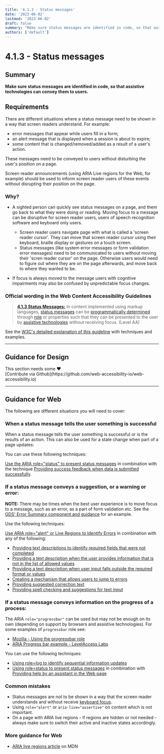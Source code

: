 ```yaml
---
title: '4.1.3 - Status messages'
date: '2023-06-02'
lastmod: '2023-06-02'
draft: false
summary: "Make sure status messages are identified in code, so that assistive technologies can convey them to users."
authors: ['default']
---
```


# 4.1.3 - Status messages

## Summary

**Make sure status messages are identified in code, so that assistive technologies can convey them to users.**

## Requirements

There are different situations where a status message need to be shown in a way that screen readers understand. For example:
* error messages that appear while users fill in a form;
* an alert message that is displayed when a session is about to expire;
* some content that is changed/removed/added as a result of a user's action.

These messages need to be conveyed to users without disturbing the user's position on a page.

Screen reader announcements (using ARIA Live regions for the Web, for example) should be used to inform screen reader users of these events without disrupting their position on the page.

### Why?

* A sighted person can quickly see status messages on a page, and them go back to what they were doing or reading. Moving focus to a message can be disruptive for screen reader users, users of speech recognition software and keyboard only users.
  * Screen reader users navigate page with what is called a 'screen reader cursor'. They can move that screen reader cursor using their keyboard, braille display or gestures on a touch screen.
  * Status messages (like system error messages or form validation error messages) need to be communicated to users without moving their 'scren reader cursor' on the page. Otherwise users would need to figure out where they are on the page afterwards, and move back to where they wanted to be.

* If focus is always moved to the message users with cognitive impairments may also be confused by unpredictable focus changes.

### Official wording in the Web Content Accessibility Guidelines

> [**4.1.3 Status Messages:**](https://www.w3.org/WAI/WCAG21/Understanding/status-messages.html) In content implemented using markup languages, [status messages](https://www.w3.org/WAI/WCAG21/Understanding/status-messages.html#dfn-status-message) can be [programmatically determined](https://www.w3.org/WAI/WCAG21/Understanding/status-messages.html#dfn-programmatically-determined) through [role](https://www.w3.org/WAI/WCAG21/Understanding/status-messages.html#dfn-role) or properties such that they can be presented to the user by [assistive technologies](https://www.w3.org/WAI/WCAG21/Understanding/status-messages.html#dfn-assistive-technology) without receiving focus. (Level AA)

See the [W3C's detailed explanation of this guideline](https://www.w3.org/WAI/WCAG21/Understanding/status-messages.html) with techniques and examples.

---

## Guidance for Design

<Callout type="warning">
This section needs some <span role="img" aria-label="love emoji">❤️</span><br/>[Contribute via Github](https://github.com/web-accessibility-io/web-accessibility.io)
</Callout>

---

## Guidance for Web

The following are different situations you will need to cover:

### When a status message tells the user something is successful

When a status message tells the user something is successful or is the results of an action. This can also be used for a state change when part of a page updates:

You can use these following techniques:

[Use the ARIA role="status" to present status messages](https://www.w3.org/WAI/WCAG21/Techniques/aria/ARIA22) in combination with the technique [Providing success feedback when data is submitted successfully](https://www.w3.org/WAI/WCAG21/Techniques/general/G199).

### If a status message conveys a suggestion, or a warning or error:

<strong>NOTE:</strong> There may be times when the best user experience is to move focus to a message, such as an error, as a part of form validation etc. See the [GDS' Error Summary component and guidance](https://design-system.service.gov.uk/components/error-summary/) for an example.

Use the following techniques:

[Use ARIA role="alert" or Live Regions to Identify Errors](https://www.w3.org/WAI/WCAG21/Techniques/aria/ARIA19) in combination with any of the following:

* [Providing text descriptions to identify required fields that were not completed](https://www.w3.org/WAI/WCAG21/Techniques/general/G83)
* [Providing a text description when the user provides information that is not in the list of allowed values](https://www.w3.org/WAI/WCAG21/Techniques/general/G84)
* [Providing a text description when user input falls outside the required format or values](https://www.w3.org/WAI/WCAG21/Techniques/general/G85)
* [Creating a mechanism that allows users to jump to errors](https://www.w3.org/WAI/WCAG21/Techniques/general/G139)
* [Providing suggested correction text](https://www.w3.org/WAI/WCAG21/Techniques/general/G177)
* [Providing spell checking and suggestions for text input](https://www.w3.org/WAI/WCAG21/Techniques/general/G194)

### If a status message conveys information on the progress of a process:

The ARIA <code>role="progressbar"</code> can be used but may not be enough on its own (depending on support by browsers and assistive technologies). For some examples of <code>progressbar</code> role see:

* [Mozilla - Using the progressbar role](https://developer.mozilla.org/en-US/docs/Web/Accessibility/ARIA/ARIA_Techniques/Using_the_progressbar_role)
* [ARIA Progress bar example - LevelAccess Labs](https://labs.levelaccess.com/index.php/ARIA_Progressbar)

You can use the following techniques:

* [Using role=log to identify sequential information updates](https://www.w3.org/WAI/WCAG21/Techniques/aria/ARIA23)
* [Using role=status to present status messages](https://www.w3.org/WAI/WCAG21/Techniques/aria/ARIA22) in combination with [Providing help by an assistant in the Web page](https://www.w3.org/WAI/WCAG21/Techniques/general/G193)

### Common mistakes

* Status messages are not to be shown in a way that the screen reader understands and without receive [keyboard focus](/playbook/definitions#keyboard-focus).
* Using <code>role="alert"</code> or <code>aria-live="assertive"</code> on content which is not important.
* On a page with ARIA live regions - if regions are hidden or not needed - always make sure to switch their active and inactive states accordingly.

### More guidance for Web

* [ARIA live regions article](https://developer.mozilla.org/en-US/docs/Web/Accessibility/ARIA/ARIA_Live_Regions) on MDN
